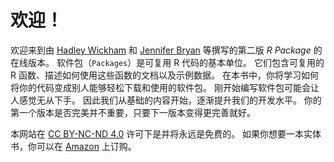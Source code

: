 # 欢迎！ {.unnumbered}

欢迎来到由 [Hadley Wickham](http://hadley.nz) 和 [Jennifer Bryan](http://jennybryan.org/) 等撰写的第二版 *R Package* 的在线版本。
软件包（`Packages`）是可复用 R 代码的基本单位。 
它们包含可复用的 R 函数、描述如何使用这些函数的文档以及示例数据。
在本书中，你将学习如何将你的代码变成别人能够轻松下载和使用的软件包。
刚开始编写软件包可能会让人感觉无从下手。
因此我们从基础的内容开始，逐渐提升我们的开发水平。
你的第一个版本是否完美并不重要，只要下一版本变得更完善就好。

本网站在 [CC BY-NC-ND 4.0](https://creativecommons.org/licenses/by-nc-nd/4.0/) 许可下是并将永远是免费的。
如果你想要一本实体书，你可以在 [Amazon](https://www.amazon.com//dp/109813494X?tag=hadlwick-20) 上订购。
